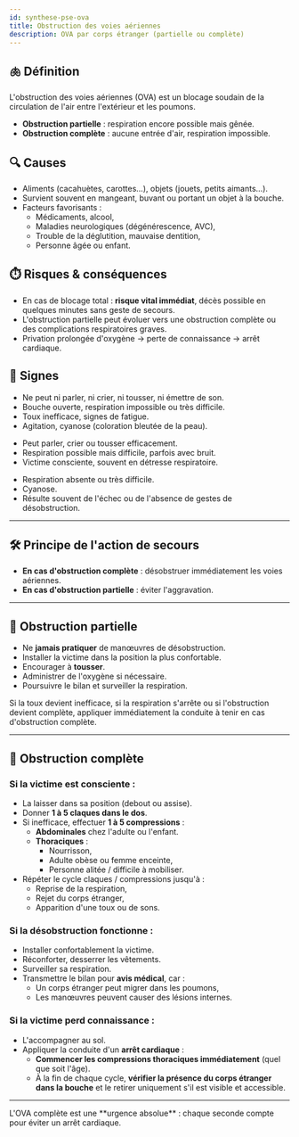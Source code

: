 ---
id: synthese-pse-ova
title: Obstruction des voies aériennes
description: OVA par corps étranger (partielle ou complète)
---


## 🫁 Définition

L'obstruction des voies aériennes (OVA) est un blocage soudain de la circulation de l'air entre l'extérieur et les poumons.

- **Obstruction partielle** : respiration encore possible mais gênée.
- **Obstruction complète** : aucune entrée d'air, respiration impossible.

## 🔍 Causes

- Aliments (cacahuètes, carottes…), objets (jouets, petits aimants…).
- Survient souvent en mangeant, buvant ou portant un objet à la bouche.
- Facteurs favorisants :
  - Médicaments, alcool,
  - Maladies neurologiques (dégénérescence, AVC),
  - Trouble de la déglutition, mauvaise dentition,
  - Personne âgée ou enfant.

## ⏱️ Risques & conséquences

- En cas de blocage total : **risque vital immédiat**, décès possible en quelques minutes sans geste de secours.
- L'obstruction partielle peut évoluer vers une obstruction complète ou des complications respiratoires graves.
- Privation prolongée d'oxygène → perte de connaissance → arrêt cardiaque.

## 🧭 Signes

<Tabs>
  <TabItem value="complete" label="🚫 Obstruction complète" default>

  - Ne peut ni parler, ni crier, ni tousser, ni émettre de son.
  - Bouche ouverte, respiration impossible ou très difficile.
  - Toux inefficace, signes de fatigue.
  - Agitation, cyanose (coloration bleutée de la peau).

  </TabItem>
  <TabItem value="partielle" label="⚠️ Obstruction partielle">

  - Peut parler, crier ou tousser efficacement.
  - Respiration possible mais difficile, parfois avec bruit.
  - Victime consciente, souvent en détresse respiratoire.

  </TabItem>
  <TabItem value="inconsciente" label="💤 Victime inconsciente">

  - Respiration absente ou très difficile.
  - Cyanose.
  - Résulte souvent de l'échec ou de l'absence de gestes de désobstruction.

  </TabItem>
</Tabs>

---

## 🛠️ Principe de l'action de secours

- **En cas d'obstruction complète** : désobstruer immédiatement les voies aériennes.
- **En cas d'obstruction partielle** : éviter l'aggravation.

---

## 🧃 Obstruction partielle

- Ne **jamais pratiquer** de manœuvres de désobstruction.
- Installer la victime dans la position la plus confortable.
- Encourager à **tousser**.
- Administrer de l'oxygène si nécessaire.
- Poursuivre le bilan et surveiller la respiration.

<Admonition type="warning">
Si la toux devient inefficace, si la respiration s'arrête ou si l'obstruction devient complète, appliquer immédiatement la conduite à tenir en cas d'obstruction complète.
</Admonition>

---

## 🚨 Obstruction complète

### Si la victime est consciente :

- La laisser dans sa position (debout ou assise).
- Donner **1 à 5 claques dans le dos**.
- Si inefficace, effectuer **1 à 5 compressions** :
  - **Abdominales** chez l'adulte ou l'enfant.
  - **Thoraciques** :
    - Nourrisson,
    - Adulte obèse ou femme enceinte,
    - Personne alitée / difficile à mobiliser.
- Répéter le cycle claques / compressions jusqu'à :
  - Reprise de la respiration,
  - Rejet du corps étranger,
  - Apparition d'une toux ou de sons.

### Si la désobstruction fonctionne :

- Installer confortablement la victime.
- Réconforter, desserrer les vêtements.
- Surveiller sa respiration.
- Transmettre le bilan pour **avis médical**, car :
  - Un corps étranger peut migrer dans les poumons,
  - Les manœuvres peuvent causer des lésions internes.

### Si la victime perd connaissance :

- L'accompagner au sol.
- Appliquer la conduite d'un **arrêt cardiaque** :
  - **Commencer les compressions thoraciques immédiatement** (quel que soit l'âge).
  - À la fin de chaque cycle, **vérifier la présence du corps étranger dans la bouche** et le retirer uniquement s'il est visible et accessible.

---

<Admonition type="danger">
L'OVA complète est une **urgence absolue** : chaque seconde compte pour éviter un arrêt cardiaque.
</Admonition>
